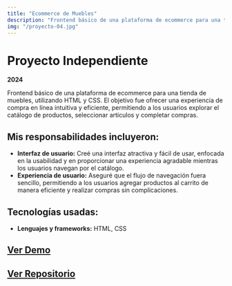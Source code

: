 ```yaml
---
title: "Ecommerce de Muebles"
description: "Frontend básico de una plataforma de ecommerce para una tienda de muebles."
img: "/proyecto-04.jpg"
---
```


# Proyecto Independiente

**2024**

Frontend básico de una plataforma de ecommerce para una tienda de muebles, utilizando HTML y CSS. El objetivo fue ofrecer una experiencia de compra en línea intuitiva y eficiente, permitiendo a los usuarios explorar el catálogo de productos, seleccionar artículos y completar compras.

## Mis responsabilidades incluyeron:

- **Interfaz de usuario:** Creé una interfaz atractiva y fácil de usar, enfocada en la usabilidad y en proporcionar una experiencia agradable mientras los usuarios navegan por el catálogo.
- **Experiencia de usuario:** Aseguré que el flujo de navegación fuera sencillo, permitiendo a los usuarios agregar productos al carrito de manera eficiente y realizar compras sin complicaciones.

## Tecnologías usadas:

- **Lenguajes y frameworks:** HTML, CSS

## [Ver Demo](https://tienda-muebles-cc.netlify.app/)
## [Ver Repositorio](https://github.com/cesarcoello/ecommerce-muebles) 